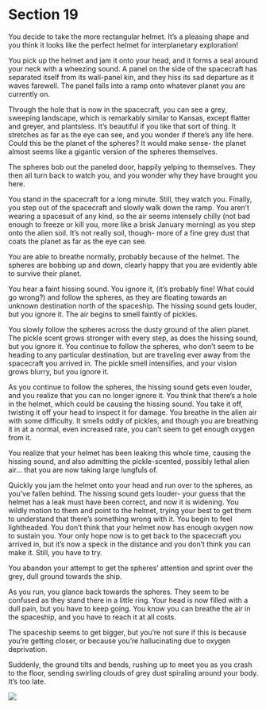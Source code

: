 # Section 19 {#sec-19}

You decide to take the more rectangular helmet. It’s a pleasing shape and you think it looks like the perfect helmet for interplanetary exploration! 

You pick up the helmet and jam it onto your head, and it forms a seal around your neck with a wheezing sound. A panel on the side of the spacecraft has separated itself from its wall-panel kin, and they hiss its sad departure as it waves farewell. The panel falls into a ramp onto whatever planet you are currently on.

Through the hole that is now in the spacecraft, you can see a grey, sweeping landscape, which is remarkably similar to Kansas, except flatter and greyer, and plantsless. It’s beautiful if you like that sort of thing. It stretches as far as the eye can see, and you wonder if there’s any life here. Could this be the planet of the spheres? It would make sense- the planet almost seems like a gigantic version of the spheres themselves. 

The spheres bob out the paneled door, happily yelping to themselves. They then all turn back to watch you, and you wonder why they have brought you here. 

You stand in the spacecraft for a long minute. Still, they watch you. Finally, you step out of the spacecraft and slowly walk down the ramp. You aren’t wearing a spacesuit of any kind, so the air seems intensely chilly (not bad enough to freeze or kill you, more like a brisk January morning) as you step onto the alien soil. It’s not really soil, though- more of a fine grey dust that coats the planet as far as the eye can see. 

You are able to breathe normally, probably because of the helmet. The spheres are bobbing up and down, clearly happy that you are evidently able to survive their planet. 

You hear a faint hissing sound. You ignore it, (it’s probably fine! What could go wrong?) and follow the spheres, as they are floating towards an unknown destination north of the spaceship. The hissing sound gets louder, but you ignore it. The air begins to smell faintly of pickles. 

You slowly follow the spheres across the dusty ground of the alien planet. The pickle scent grows stronger with every step, as does the hissing sound, but you ignore it. You continue to follow the spheres, who don’t seem to be heading to any particular destination, but are traveling ever away from the spacecraft you arrived in. The pickle smell intensifies, and your vision grows blurry, but you ignore it. 

As you continue to follow the spheres, the hissing sound gets even louder, and you realize that you can no longer ignore it. You think that there’s a hole in the helmet, which could be causing the hissing sound. You take it off, twisting it off your head to inspect it for damage. You breathe in the alien air with some difficulty. It smells oddly of pickles, and though you are breathing it in at a normal, even increased rate, you can’t seem to get enough oxygen from it.

You realize that your helmet has been leaking this whole time, causing the hissing sound, and also admitting the pickle-scented, possibly lethal alien air… that you are now taking large lungfuls of.

Quickly you jam the helmet onto your head and run over to the spheres, as you’ve fallen behind. The hissing sound gets louder- your guess that the helmet has a leak must have been correct, and now it is widening. You wildly motion to them and point to the helmet, trying your best to get them to understand that there’s something wrong with it. You begin to feel lightheaded. You don’t think that your helmet now has enough oxygen now to sustain you. Your only hope now is to get back to the spacecraft you arrived in, but it’s now a speck in the distance and you don’t think you can make it. Still, you have to try. 

You abandon your attempt to get the spheres’ attention and sprint over the grey, dull ground towards the ship. 

As you run, you glance back towards the spheres. They seem to be confused as they stand there in a little ring. Your head is now filled with a dull pain, but you have to keep going. You know you can breathe the air in the spaceship, and you have to reach it at all costs. 

The spaceship seems to get bigger, but you’re not sure if this is because you’re getting closer, or because you’re hallucinating due to oxygen deprivation. 

Suddenly, the ground tilts and bends, rushing up to meet you as you crash to the floor, sending swirling clouds of grey dust spiraling around your body. It’s too late.

![&nbsp;](images/x.svg)
 
